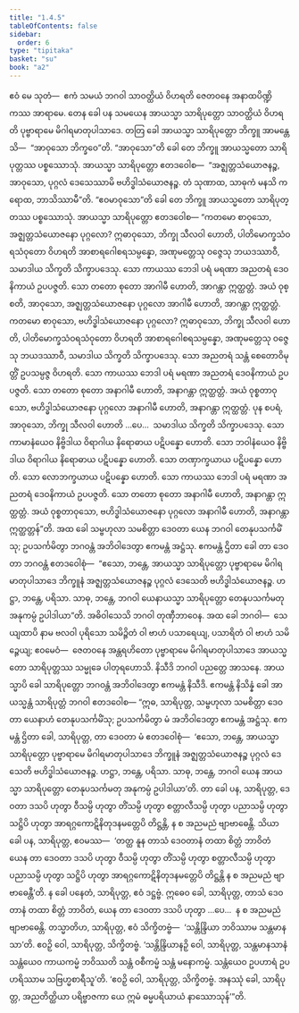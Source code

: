 ```yaml
---
title: "1.4.5"
tableOfContents: false
sidebar:
  order: 6
type: "tipitaka"
basket: "su"
book: "a2"
---
```



<DynamicBreadcrumb />

<Division number="37" book="a2">

<Paragraph number="79" book="a2">
ဧဝံ မေ သုတံ—  ဧကံ သမယံ ဘဂဝါ သာဝတ္ထိယံ ဝိဟရတိ ဇေတဝနေ အနာထပိဏ္ဍိကဿ အာရာမေ. တေန ခေါ ပန သမယေန အာယသ္မာ သာရိပုတ္တော သာဝတ္ထိယံ ဝိဟရတိ ပုဗ္ဗာရာမေ မိဂါရမာတုပါသာဒေ. တတြ ခေါ အာယသ္မာ သာရိပုတ္တော ဘိက္ခူ အာမန္တေသိ—  “အာဝုသော ဘိက္ခဝေ”တိ. “အာဝုသော”တိ ခေါ တေ ဘိက္ခူ အာယသ္မတော သာရိပုတ္တဿ ပစ္စဿောသုံ. အာယသ္မာ သာရိပုတ္တော ဧတဒဝေါစ—  “အဇ္ဈတ္တသံယောဇနဉ္စ, အာဝုသော, ပုဂ္ဂလံ ဒေသေဿာမိ ဗဟိဒ္ဓါသံယောဇနဉ္စ. တံ သုဏာထ, သာဓုကံ မနသိ ကရောထ, ဘာသိဿာမီ”တိ. “ဧဝမာဝုသော”တိ ခေါ တေ ဘိက္ခူ အာယသ္မတော သာရိပုတ္တဿ ပစ္စဿောသုံ. အာယသ္မာ သာရိပုတ္တော ဧတဒဝေါစ—
</Paragraph>

<Paragraph number="80" book="a2">
“ကတမော စာဝုသော, အဇ္ဈတ္တသံယောဇနော ပုဂ္ဂလော? ဣဓာဝုသော, ဘိက္ခု သီလဝါ ဟောတိ, ပါတိမောက္ခသံဝရသံဝုတော ဝိဟရတိ အာစာရဂေါစရသမ္ပန္နော, အဏုမတ္တေသု ဝဇ္ဇေသု ဘယဒဿာဝီ, သမာဒါယ သိက္ခတိ သိက္ခာပဒေသု. သော ကာယဿ ဘေဒါ ပရံ မရဏာ အညတရံ ဒေဝနိကာယံ ဥပပဇ္ဇတိ. သော တတော စုတော အာဂါမီ ဟောတိ, အာဂန္တာ ဣတ္ထတ္တံ. အယံ ဝုစ္စတိ, အာဝုသော, အဇ္ဈတ္တသံယောဇနော ပုဂ္ဂလော အာဂါမီ ဟောတိ, အာဂန္တာ ဣတ္ထတ္တံ.
</Paragraph>

<Paragraph number="81" book="a2">
ကတမော စာဝုသော, ဗဟိဒ္ဓါသံယောဇနော ပုဂ္ဂလော? ဣဓာဝုသော, ဘိက္ခု သီလဝါ ဟောတိ, ပါတိမောက္ခသံဝရသံဝုတော ဝိဟရတိ အာစာရဂေါစရသမ္ပန္နော, အဏုမတ္တေသု ဝဇ္ဇေသု ဘယဒဿာဝီ, သမာဒါယ သိက္ခတိ သိက္ခာပဒေသု. သော အညတရံ သန္တံ စေတောဝိမုတ္တိံ ဥပသမ္ပဇ္ဇ ဝိဟရတိ. သော ကာယဿ ဘေဒါ ပရံ မရဏာ အညတရံ ဒေဝနိကာယံ ဥပပဇ္ဇတိ. သော တတော စုတော အနာဂါမီ ဟောတိ, အနာဂန္တာ ဣတ္ထတ္တံ. အယံ ဝုစ္စတာဝုသော, ဗဟိဒ္ဓါသံယောဇနော ပုဂ္ဂလော အနာဂါမီ ဟောတိ, အနာဂန္တာ ဣတ္ထတ္တံ.
</Paragraph>

<Paragraph number="82" book="a2">
ပုန စပရံ, အာဝုသော, ဘိက္ခု သီလဝါ ဟောတိ …ပေ…  သမာဒါယ သိက္ခတိ သိက္ခာပဒေသု. သော ကာမာနံယေဝ နိဗ္ဗိဒါယ ဝိရာဂါယ နိရောဓာယ ပဋိပန္နော ဟောတိ. သော ဘဝါနံယေဝ နိဗ္ဗိဒါယ ဝိရာဂါယ နိရောဓာယ ပဋိပန္နော ဟောတိ. သော တဏှာက္ခယာယ ပဋိပန္နော ဟောတိ. သော လောဘက္ခယာယ ပဋိပန္နော ဟောတိ. သော ကာယဿ ဘေဒါ ပရံ မရဏာ အညတရံ ဒေဝနိကာယံ ဥပပဇ္ဇတိ. သော တတော စုတော အနာဂါမီ ဟောတိ, အနာဂန္တာ ဣတ္ထတ္တံ. အယံ ဝုစ္စတာဝုသော, ဗဟိဒ္ဓါသံယောဇနော ပုဂ္ဂလော အနာဂါမီ ဟောတိ, အနာဂန္တာ ဣတ္ထတ္တန်”တိ.
</Paragraph>

<Paragraph number="83" book="a2">
အထ ခေါ သမ္ဗဟုလာ သမစိတ္တာ ဒေဝတာ ယေန ဘဂဝါ တေနုပသင်္ကမိံသု; ဥပသင်္ကမိတွာ ဘဂဝန္တံ အဘိဝါဒေတွာ ဧကမန္တံ အဋ္ဌံသု. ဧကမန္တံ ဌိတာ ခေါ တာ ဒေဝတာ ဘဂဝန္တံ ဧတဒဝေါစုံ—  “ဧသော, ဘန္တေ, အာယသ္မာ သာရိပုတ္တော ပုဗ္ဗာရာမေ မိဂါရမာတုပါသာဒေ ဘိက္ခူနံ အဇ္ဈတ္တသံယောဇနဉ္စ ပုဂ္ဂလံ ဒေသေတိ ဗဟိဒ္ဓါသံယောဇနဉ္စ. ဟဋ္ဌာ, ဘန္တေ, ပရိသာ. သာဓု, ဘန္တေ, ဘဂဝါ ယေနာယသ္မာ သာရိပုတ္တော တေနုပသင်္ကမတု အနုကမ္ပံ ဥပါဒါယာ”တိ. အဓိဝါသေသိ ဘဂဝါ တုဏှီဘာဝေန. အထ ခေါ ဘဂဝါ—  သေယျထာပိ နာမ ဗလဝါ ပုရိသော သမိဉ္ဇိတံ ဝါ ဗာဟံ ပသာရေယျ, ပသာရိတံ ဝါ ဗာဟံ သမိဉ္ဇေယျ; ဧဝမေဝံ—  ဇေတဝနေ အန္တရဟိတော ပုဗ္ဗာရာမေ မိဂါရမာတုပါသာဒေ အာယသ္မတော သာရိပုတ္တဿ သမ္မုခေ ပါတုရဟောသိ. နိသီဒိ ဘဂဝါ ပညတ္တေ အာသနေ. အာယသ္မာပိ ခေါ သာရိပုတ္တော ဘဂဝန္တံ အဘိဝါဒေတွာ ဧကမန္တံ နိသီဒိ. ဧကမန္တံ နိသိန္နံ ခေါ အာယသ္မန္တံ သာရိပုတ္တံ ဘဂဝါ ဧတဒဝေါစ—
</Paragraph>

<Paragraph number="84" book="a2">
“ဣဓ, သာရိပုတ္တ, သမ္ဗဟုလာ သမစိတ္တာ ဒေဝတာ ယေနာဟံ တေနုပသင်္ကမိံသု; ဥပသင်္ကမိတွာ မံ အဘိဝါဒေတွာ ဧကမန္တံ အဋ္ဌံသု. ဧကမန္တံ ဌိတာ ခေါ, သာရိပုတ္တ, တာ ဒေဝတာ မံ ဧတဒဝေါစုံ—  ‘ဧသော, ဘန္တေ, အာယသ္မာ သာရိပုတ္တော ပုဗ္ဗာရာမေ မိဂါရမာတုပါသာဒေ ဘိက္ခူနံ အဇ္ဈတ္တသံယောဇနဉ္စ ပုဂ္ဂလံ ဒေသေတိ ဗဟိဒ္ဓါသံယောဇနဉ္စ. ဟဋ္ဌာ, ဘန္တေ, ပရိသာ. သာဓု, ဘန္တေ, ဘဂဝါ ယေန အာယသ္မာ သာရိပုတ္တော တေနုပသင်္ကမတု အနုကမ္ပံ ဥပါဒါယာ’တိ. တာ ခေါ ပန, သာရိပုတ္တ, ဒေဝတာ ဒသပိ ဟုတွာ ဝီသမ္ပိ ဟုတွာ တိံသမ္ပိ ဟုတွာ စတ္တာလီသမ္ပိ ဟုတွာ ပညာသမ္ပိ ဟုတွာ သဋ္ဌိပိ ဟုတွာ အာရဂ္ဂကောဋိနိတုဒနမတ္တေပိ တိဋ္ဌန္တိ, န စ အညမညံ ဗျာဗာဓေန္တိ. သိယာ ခေါ ပန, သာရိပုတ္တ, ဧဝမဿ—  ‘တတ္ထ နူန တာသံ ဒေဝတာနံ တထာ စိတ္တံ ဘာဝိတံ ယေန တာ ဒေဝတာ ဒသပိ ဟုတွာ ဝီသမ္ပိ ဟုတွာ တိံသမ္ပိ ဟုတွာ စတ္တာလီသမ္ပိ ဟုတွာ ပညာသမ္ပိ ဟုတွာ သဋ္ဌိပိ ဟုတွာ အာရဂ္ဂကောဋိနိတုဒနမတ္တေပိ တိဋ္ဌန္တိ န စ အညမညံ ဗျာဗာဓေန္တီ’တိ. န ခေါ ပနေတံ, သာရိပုတ္တ, ဧဝံ ဒဋ္ဌဗ္ဗံ. ဣဓေဝ ခေါ, သာရိပုတ္တ, တာသံ ဒေဝတာနံ တထာ စိတ္တံ ဘာဝိတံ, ယေန တာ ဒေဝတာ ဒသပိ ဟုတွာ …ပေ…  န စ အညမညံ ဗျာဗာဓေန္တိ. တသ္မာတိဟ, သာရိပုတ္တ, ဧဝံ သိက္ခိတဗ္ဗံ—  ‘သန္တိန္ဒြိယာ ဘဝိဿာမ သန္တမာနသာ’တိ. ဧဝဉှိ ဝေါ, သာရိပုတ္တ, သိက္ခိတဗ္ဗံ. ‘သန္တိန္ဒြိယာနဉှိ ဝေါ, သာရိပုတ္တ, သန္တမာနသာနံ သန္တံယေဝ ကာယကမ္မံ ဘဝိဿတိ သန္တံ ဝစီကမ္မံ သန္တံ မနောကမ္မံ. သန္တံယေဝ ဥပဟာရံ ဥပဟရိဿာမ သဗြဟ္မစာရီသူ’တိ. ‘ဧဝဉှိ ဝေါ, သာရိပုတ္တ, သိက္ခိတဗ္ဗံ. အနဿုံ ခေါ, သာရိပုတ္တ, အညတိတ္ထိယာ ပရိဗ္ဗာဇကာ ယေ ဣမံ ဓမ္မပရိယာယံ နာဿောသုန်’”တိ.
</Paragraph>
</Division>